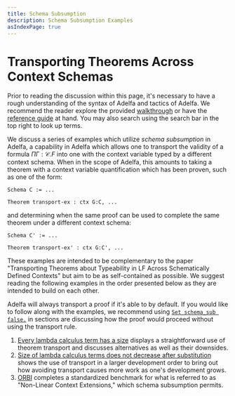 ```yaml
---
title: Schema Subsumption
description: Schema Subsumption Examples
asIndexPage: true
---
```


# Transporting Theorems Across Context Schemas


Prior to reading the discussion within this page, it's necessary to have a rough
understanding of the syntax of Adelfa and tactics of Adelfa. We recommend the
reader explore the provided [walkthrough](/walkthrough) or have the [reference
guide](/reference-guide) at hand. You may also search using the search bar in
the top right to look up terms.

We discuss a series of examples which utilize _schema subsumption_ in Adelfa, a
capability in Adelfa which allows one to transport the validity of a formula
$\Pi \Gamma{:}\mathcal{C}.F$ into one with the context variable typed by a
different context schema. When in the scope of Adelfa, this amounts to taking a
theorem with a context variable quantification which has been proven, such as
one of the form:

```adelfa
Schema C := ...

Theorem transport-ex : ctx G:C, ...
```

and determining when the same proof can be used to complete the same theorem
under a different context schema:

```adelfa
Schema C' := ...

Theorem transport-ex' : ctx G:C', ...
```

These examples are intended to be complementary to the paper "Transporting
Theorems about Typeability in LF Across Schematically Defined Contexts" but aim
to be as self-contained as possible. We suggest reading the following examples
in the order presented below as they are intended to build on each other.

Adelfa will always transport a proof if it's able to by default. If you would
like to follow along with the examples, we recommend using [`Set schema_sub
false.`](/reference-guide/top-level-commands#schema_sub) in sections are
discussing how the proof would proceed without using the transport rule.


1. [Every lambda calculus term has a size](/schema-subsumption/size) displays a
   straightforward use of theorem transport and discusses alternatives as well
   as their downsides.
2. [Size of lambda calculus terms does not decrease after
   substitution](/schema-subsumption/subst-size) shows the use of transport in
   a larger development order to bring out how avoiding transport causes more
   work as one's development grows.
3. [ORBI](/schema-subsumption/orbi) completes a standardized benchmark for
   what is referred to as "Non-Linear Context Extensions," which schema
   subsumption permits.

